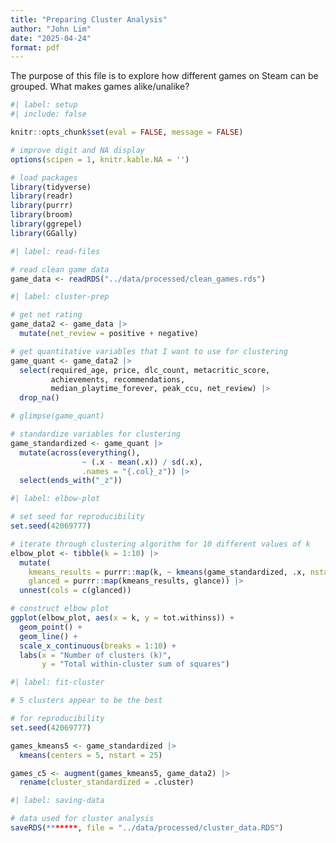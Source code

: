 ```yaml
---
title: "Preparing Cluster Analysis"
author: "John Lim"
date: "2025-04-24"
format: pdf
---
```


The purpose of this file is to explore how different games on Steam can be grouped. What makes games alike/unalike?

```r
#| label: setup
#| include: false

knitr::opts_chunk$set(eval = FALSE, message = FALSE)

# improve digit and NA display 
options(scipen = 1, knitr.kable.NA = '')

# load packages
library(tidyverse)
library(readr)
library(purrr)
library(broom)
library(ggrepel)
library(GGally)
```

```r
#| label: read-files

# read clean game data 
game_data <- readRDS("../data/processed/clean_games.rds")

```

```r
#| label: cluster-prep

# get net rating
game_data2 <- game_data |>
  mutate(net_review = positive + negative)

# get quantitative variables that I want to use for clustering
game_quant <- game_data2 |>
  select(required_age, price, dlc_count, metacritic_score,
         achievements, recommendations,
         median_playtime_forever, peak_ccu, net_review) |>
  drop_na()

# glimpse(game_quant)

# standardize variables for clustering
game_standardized <- game_quant |>
  mutate(across(everything(),
                ~ (.x - mean(.x)) / sd(.x),
                .names = "{.col}_z")) |>
  select(ends_with("_z"))

```

```r
#| label: elbow-plot

# set seed for reproducibility
set.seed(42069777)

# iterate through clustering algorithm for 10 different values of k
elbow_plot <- tibble(k = 1:10) |>
  mutate(
    kmeans_results = purrr::map(k, ~ kmeans(game_standardized, .x, nstart=25)),
    glanced = purrr::map(kmeans_results, glance)) |>
  unnest(cols = c(glanced))

# construct elbow plot
ggplot(elbow_plot, aes(x = k, y = tot.withinss)) +
  geom_point() + 
  geom_line() +
  scale_x_continuous(breaks = 1:10) +
  labs(x = "Number of clusters (k)", 
       y = "Total within-cluster sum of squares")
```

```r
#| label: fit-cluster

# 5 clusters appear to be the best

# for reproducibility
set.seed(42069777)

games_kmeans5 <- game_standardized |>
  kmeans(centers = 5, nstart = 25)

games_c5 <- augment(games_kmeans5, game_data2) |>
  rename(cluster_standardized = .cluster)

```


```r
#| label: saving-data

# data used for cluster analysis
saveRDS(*******, file = "../data/processed/cluster_data.RDS")

```


